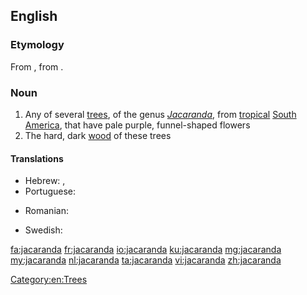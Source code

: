 ==English==

===Etymology===
From {{etyl|pt|en}} {{term|jacarandá|lang=pt}}, from {{etyl|tpw|en}} {{term|yacaranda|lang=tpw}}.

===Noun===
{{wikipedia}}
{{en-noun}}

# Any of several [[tree]]s, of the genus ''[[Jacaranda]]'', from [[tropical]] [[South America]], that have pale purple, funnel-shaped flowers
# The hard, dark [[wood]] of these trees

====Translations====
{{trans-top|the tree}}
* Hebrew: {{t|he|סיגלון|m|tr=siglón}}, {{t|he|יקרנדה|f|tr=yakaránda}}
* Portuguese: {{t+|pt|jacarandá}}
{{trans-mid}}
* Romanian: {{t+|ro|palisandru|m}}
{{trans-bottom}}

{{trans-top|the wood of these trees}}
{{trans-mid}}
{{trans-bottom}}

{{checktrans-top}}
* Swedish: {{t-check|sv|jakaranda|c}}
{{trans-mid}}
{{trans-bottom}}

[[Category:en:Trees]]

[[fa:jacaranda]]
[[fr:jacaranda]]
[[io:jacaranda]]
[[ku:jacaranda]]
[[mg:jacaranda]]
[[my:jacaranda]]
[[nl:jacaranda]]
[[ta:jacaranda]]
[[vi:jacaranda]]
[[zh:jacaranda]]